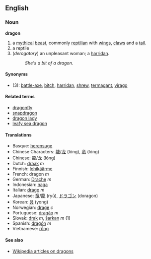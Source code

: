 ==English==
===Noun===
'''dragon'''
#a [[mythical]] [[beast]], commonly [[reptilian]] with [[wings]], [[claws]] and a [[tail]].
#a reptile
#(''derogatory'') an unpleasant woman; a [[harridan]].
#:''She's a bit of a dragon.''

====Synonyms====
*(3): [[battle-axe]], [[bitch]], [[harridan]], [[shrew]], [[termagant]], [[virago]]

====Related terms====
*[[dragonfly]]
*[[snapdragon]]
*[[dragon lady]]
*[[leafy sea dragon]]

====Translations====
*Basque: [[herensuge]]
*Chinese Characters: [[龍]]/[[龙]] (lóng), [[竜]] (lóng)
*Chinese: [[龍]]/[[龙]] (lóng)
*Dutch: [[draak]] ''m''
*Finnish: [[lohikäärme]]
*French: dragon ''m''
*German: [[Drache]] ''m''
*Indonesian: [[naga]]
*Italian: [[drago]] ''m''
*Japanese: [[竜]]/[[龍]] (ryū), [[ドラゴン]] (doragon)
*Korean: [[용]] (yong)
*Norwegian: [[drage]] ''c''
*Portuguese: [[dragão]] ''m''
*Slovak: [[drak]] ''m'', [[šarkan]] ''m'' (1)
*Spanish: [[dragón]] ''m''
*Vietnamese: [[rồng]]

====See also====
*[[en:dragon|Wikipedia articles on dragons]]